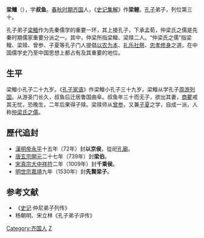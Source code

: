 {{先秦人物信息框
|名稱=梁鳣
|圖像=
|圖說=梁鳣像（[[台北國立故宮博物院|台北國立故宮博物院]]藏）
|別稱=梁叔鱼、千乘梁子
|姓=嬴
|氏=梁
|名=鳣
|字=叔鱼
|別名=
|別字=
|謚號=
|時代=[[春秋|春秋]]時期→[[战国|战国]]时期
|國家=[[齐国|齐国]]→[[魯國|魯國]]
|身份=[[仲梁氏之儒|仲梁氏之儒]]
|官位=
|爵位=(汉)以京侯→(唐)梁伯→(宋)千乘侯→(明)先贤梁子
|出生日期=
|出生地點=
|逝世日期=
|逝世地點=
|在位年代=
|父=
|母=
|正妻=
|妾=
|侧室=
|子女=
|太子=
|都城=
|居所=
|墓葬=
|著作=《[[孔子家语|孔子家语]]》等
}}

'''梁鳣'''（{{bd|?||?|catIdx=L}}），字'''叔鱼'''。[[春秋时期|春秋时期]][[齐国|齐国]]人，《[[史记集解|史记集解]]》作'''梁鲤'''。[[孔子|孔子]]弟子，列位第三十。

孔子弟子[[梁鳣|梁鳣]]作为先秦儒学的重要一环，其上接孔子，下承孟荀，仲梁氏之儒是先秦时期儒家重要分派之一。其中，仲梁所指梁鳣、梁赎二人。“仲梁氏之儒”指梁鳣、梁赎、曾参、子夏等孔子门人提倡[[以农为本|以农为本]]、[[礼乐|礼乐]][[社祭|社祭]]、[[忠孝|忠孝]][[修身|修身]]之道。在中国儒学史乃至中国思想上都占有及其重要的地位。

==生平==
梁鳣小孔子二十九岁。《[[孔子家语|孔子家语]]》作梁鳣小孔子三十九岁，梁鳣从学孔子[[周游列国|周游列国]]。从游圣门长久，叔鱼后迁居鲁国曲阜。叔鱼年三十而无子，欲出其妻，[[商瞿|商瞿]]戒其无忧，恐晚生，二年后果得子赎。梁赎师从[[曾参|曾参]]，又兼[[子夏|子夏]]之学，自成一派，人称[[仲梁氏之儒|仲梁氏之儒]]。

==歷代追封==
*[[東漢|漢]][[漢明帝|明帝]][[永平_(東漢)|永平]]十五年（72年）封'''以京侯'''，從祀[[孔廟|孔廟]]。
*[[唐朝|唐]][[唐玄宗|玄宗]][[開元|開元]]二十七年（739年）封'''梁伯'''。
*[[北宋|宋]][[宋真宗|真宗]][[大中祥符|大中祥符]]二年（1009年）封'''千乘侯'''。
*[[明朝|明]][[明世宗|世宗]][[嘉靖|嘉靖]]九年（1530年）封'''先賢梁子'''。

==参考文献==
*《[[史记|史记]]·仲尼弟子列传》      
*杨朝明、宋立林《孔子弟子评传》
{{孔子弟子}}

[[Category:齐国人|Category:齐国人]]
[[Category:梁姓|Z]]